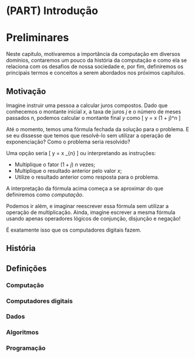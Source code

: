 # (PART) Introdução {-}

# Preliminares

Neste capítulo, motivaremos a importância da computação em diversos domínios,
contaremos um pouco da história da computação e como ela se relaciona com os
desafios de nossa sociedade e, por fim, definiremos os principais termos e
conceitos a serem abordados nos próximos capítulos.

## Motivação

Imagine instruir uma pessoa a calcular juros compostos.  Dado que conhecemos o
montante inicial $x$, a taxa de juros $j$ e o número de meses passados $n$,
podemos calcular o montante final $y$ como
\[ y = x \cdot (1 + j)^n\text{.} \]

Até o momento, temos uma fórmula fechada da solução para o problema. E
se eu dissesse que temos que resolvê-lo sem utilizar a operação de
exponenciação? Como o problema seria resolvido?

Uma opção seria
\[ y = x \cdot \underbrace{(1 + j) \cdot \text{...} \cdot (1 + j)}_{n\text{ vezes}}\text{,} \]
ou interpretando as instruções:

- Multiplique o fator $(1 + j)$ $n$ vezes;
- Multiplique o resultado anterior pelo valor $x$;
- Utilize o resultado anterior como resposta para o problema.

A interpretação da fórmula acima começa a se aproximar do que definiremos como
*computação*.

Podemos ir além, e imaginar reescrever essa fórmula sem utilizar a operação de
multiplicação. Ainda, imagine escrever a mesma fórmula usando apenas operadores
lógicos de conjunção, disjunção e negação!

É exatamente isso que os computadores digitais fazem.

## História

## Definições

### Computação

### Computadores digitais

### Dados

### Algoritmos

### Programação
